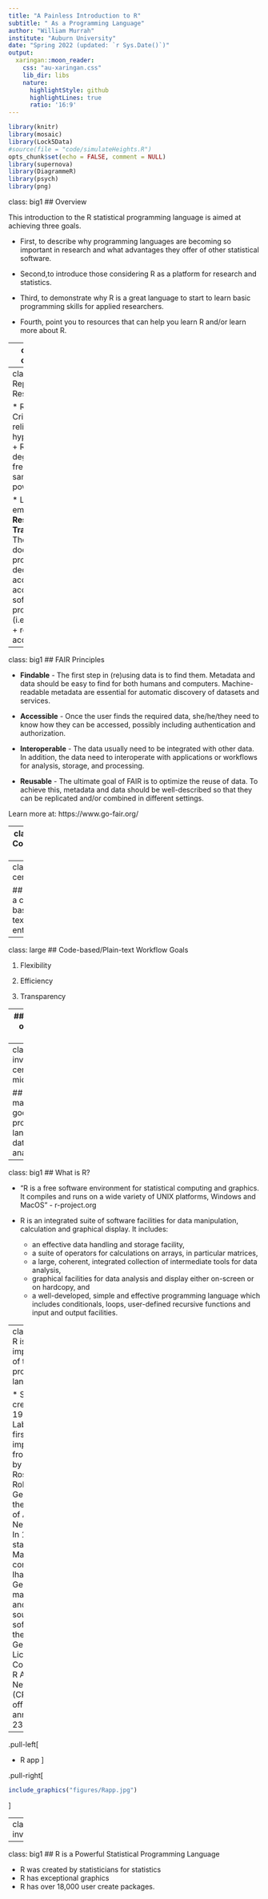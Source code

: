 ```yaml
---
title: "A Painless Introduction to R"
subtitle: " As a Programming Language"
author: "William Murrah"
institute: "Auburn University"
date: "Spring 2022 (updated: `r Sys.Date()`)"
output:
  xaringan::moon_reader:
    css: "au-xaringan.css"
    lib_dir: libs
    nature:
      highlightStyle: github
      highlightLines: true
      ratio: '16:9'
---
```


```r
library(knitr)
library(mosaic)
library(Lock5Data)
#source(file = "code/simulateHeights.R")
opts_chunk$set(echo = FALSE, comment = NULL)
library(supernova)
library(DiagrammeR)
library(psych)
library(png)
```
class: big1
## Overview

This introduction to the R statistical programming language is aimed at achieving three goals.

* First, to describe why programming languages are becoming so important in research and what advantages they offer of other statistical software.  

* Second,to introduce those considering R as a platform for research and statistics. 

* Third, to demonstrate why R is a great language to start to learn basic programming skills for applied researchers.

* Fourth, point you to resources that can help you learn R and/or learn more about R.


---
class: inverse center middle

## Why are programming languages becoming popular for data analysis?


---
class: large
## Reproducible Research Efforts

* Replication Crisis
    + Over-reliance on hypothesis testing
    + Researcher degrees of freedom
    + Small sample/under-powered studies

* Lead to emphasis on **Research Transparency**
    + Thorough documentation of processes and decisions
    + access to data
    + access to software procedures/details (i.e. code scripts)
    + researcher accountability
    
---
class: big1
## FAIR Principles

* **Findable** - The first step in (re)using data is to find them. Metadata and data should be easy to find for both humans and computers. Machine-readable metadata are essential for automatic discovery of datasets and services.

* **Accessible** - Once the user finds the required data, she/he/they need to know how they can be accessed, possibly including authentication and authorization.

* **Interoperable** - The data usually need to be integrated with other data. In addition, the data need to interoperate with applications or workflows for analysis, storage, and processing.

* **Reusable** - The ultimate goal of FAIR is to optimize the reuse of data. To achieve this, metadata and data should be well-described so that they can be replicated and/or combined in different settings.

Learn more at: https://www.go-fair.org/

---
class: big2
## Computational Science

           "Computational principles and tools will become integrated into science,
           changing the fundamental way that science is practiced" 
                               -  Toward Science 2020 (Microsoft Research, 2006)
           
* Computational Science - "... using advanced computing capabilities to understand and solve complex problems." (wikipedia). 
    + Computational Biology (Corona virus technology)
    + Weather prediction models 
    + Global warming models
    + Many other examples in physics, medicine, chemistry, etc)

* Computational Social Science (Very New)
    + Many (most?, all?) social issues we face are complex
    + Why not address complex social issues with these tools?

---
class: inverse center middle

## What would a code-based/plain-text workflow entail?


---
class: large
## Code-based/Plain-text Workflow Goals

1. Flexibility

2. Efficiency

3. Transparency
           

---
## Anatomy of a Code Script



---
class: inverse center middle

## What makes R a good programming language for data analysis?


---
class: big1
## What is R?

* "R is a free software environment for statistical computing and graphics. It compiles and runs on a wide variety of UNIX platforms, Windows and MacOS" - r-project.org

* R is an integrated suite of software facilities for data manipulation, calculation and graphical display. It includes:
    + an effective data handling and storage facility,
    + a suite of operators for calculations on arrays, in particular matrices,
    + a large, coherent, integrated collection of intermediate tools for data analysis,
    + graphical facilities for data analysis and display either on-screen or on hardcopy, and
    + a well-developed, simple and effective programming language which includes conditionals, loops, user-defined recursive functions and input and output facilities.
    
---
class: big1
## R is an implementation of the S programming language

* S was created around 1976 at Bell Labs
* R was first implemented from S in 1991 by statisticians Ross Ihaka and Robert Gentleman at the University of Auckland, New Zealand.
* In 1995, statistician Martin Machler convinced Ihaka and Gentleman to make R a free and open-source software under the GNU General Public License.
* The Comprehensive R Archive Network (CRAN) was officially announced on 23 April 1997.


---

.pull-left[

* R app
]

.pull-right[



```r
include_graphics("figures/Rapp.jpg")
```
]


---
class: inverse
```r
include_graphics("figures/Rstudio.jpg")
```


---
class: big1
## R is a Powerful Statistical Programming Language

* R was created by statisticians for statistics
* R has exceptional graphics
* R has over 18,000 user create packages.

